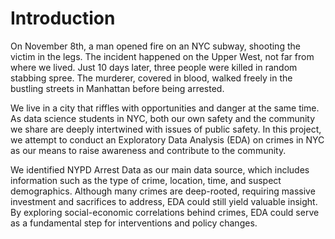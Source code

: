 # Introduction

On November 8th, a man opened fire on an NYC subway, shooting the victim in the legs. The incident happened on the Upper West, not far from where we lived. Just 10 days later, three people were killed in random stabbing spree. The murderer, covered in blood, walked freely in the bustling streets in Manhattan before being arrested. 

We live in a city that riffles with opportunities and danger at the same time. As data science students in NYC, both our own safety and the community we share are deeply intertwined with issues of public safety. In this project, we attempt to conduct an Exploratory Data Analysis (EDA) on crimes in NYC as our means to raise awareness and contribute to the community. 

We identified NYPD Arrest Data as our main data source, which includes information such as the type of crime, location, time, and suspect demographics. Although many crimes are deep-rooted, requiring massive investment and sacrifices to address, EDA could still yield valuable insight. By exploring social-economic correlations behind crimes, EDA could serve as a fundamental step for interventions and policy changes. 